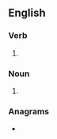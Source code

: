 ==English==

===Verb===
{{head|en|verb form}}

# {{en-third-person singular of|reexport}}

===Noun===
{{head|en|noun form}}

# {{plural of|reexport|lang=en}}

===Anagrams===
* {{anagrams|en|a=eeoprrstx|exporters}}